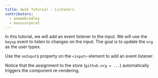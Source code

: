 ```yaml
---
title: Qwik Tutorial - Listeners
contributors:
  - adamdbradley
  - manucorporat
---
```


In this tutorial, we will add an event listener to the input. We will use the `keyup` event to listen to changes on the input. The goal is to update the `org` as the user types.

Use the `onInput$` property on the `<input>` element to add an event listener.

Notice that the assignment to the store (`github.org = ...`) automatically triggers the component re-rendering.
